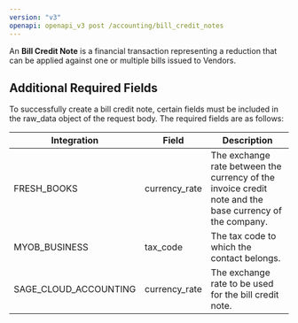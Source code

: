 ```yaml
---
version: "v3"
openapi: openapi_v3 post /accounting/bill_credit_notes
---
```


An **Bill Credit Note** is a financial transaction representing a reduction that can be applied against one or multiple bills issued to Vendors.

## Additional Required Fields

To successfully create a bill credit note, certain fields must be included in the raw_data object of the request body. The required fields are as follows:

| Integration           | Field         | Description                                                                                             |
| --------------------- | ------------- | ------------------------------------------------------------------------------------------------------- |
| FRESH_BOOKS           | currency_rate | The exchange rate between the currency of the invoice credit note and the base currency of the company. |
| MYOB_BUSINESS         | tax_code      | The tax code to which the contact belongs.                                                              |
| SAGE_CLOUD_ACCOUNTING | currency_rate | The exchange rate to be used for the bill credit note.                                                  |
